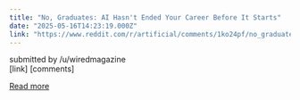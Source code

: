 ```yaml
---
title: "No, Graduates: AI Hasn't Ended Your Career Before It Starts"
date: "2025-05-16T14:23:19.000Z"
link: "https://www.reddit.com/r/artificial/comments/1ko24pf/no_graduates_ai_hasnt_ended_your_career_before_it/"
---
```


submitted by    /u/wiredmagazine  
 [link]   [comments]

[Read more](https://www.reddit.com/r/artificial/comments/1ko24pf/no_graduates_ai_hasnt_ended_your_career_before_it/)
